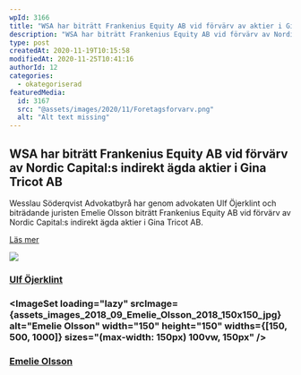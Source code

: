 ```yaml
---
wpId: 3166
title: "WSA har biträtt Frankenius Equity AB vid förvärv av aktier i Gina Tricot AB"
description: "WSA har biträtt Frankenius Equity AB vid förvärv av Nordic Capital:s indirekt ägda aktier i Gina Tricot AB Wesslau Söderqvist Advokatbyrå har genom advokaten Ulf Öjerklint och biträdande juristen Emelie&hellip;"
type: post
createdAt: 2020-11-19T10:15:58
modifiedAt: 2020-11-25T10:41:16
authorId: 12
categories:
  - okategoriserad
featuredMedia:
  id: 3167
  src: "@assets/images/2020/11/Foretagsforvarv.png"
  alt: "Alt text missing"
---
```




## WSA har biträtt Frankenius Equity AB vid förvärv av Nordic Capital:s indirekt ägda aktier i Gina Tricot AB

Wesslau Söderqvist Advokatbyrå har genom advokaten Ulf Öjerklint och biträdande juristen Emelie Olsson biträtt Frankenius Equity AB vid förvärv av Nordic Capital:s indirekt ägda aktier i Gina Tricot AB.

[Läs mer](https://fraq.se/wp-content/uploads/2020/11/Gina-Tricot-19-november-2020.pdf)

![](@assets/images/2020/11/Ulf-150x150.png)

### [Ulf Öjerklint](/medarbetare/ulf-ojerklint/)

### <ImageSet loading="lazy" srcImage={assets_images_2018_09_Emelie_Olsson_2018_150x150_jpg} alt="Emelie Olsson" width="150" height="150" widths={[150, 500, 1000]} sizes="(max-width: 150px) 100vw, 150px" />

### [Emelie Olsson](/medarbetare/emelie-olsson/)